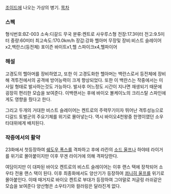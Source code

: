 [[조이드]]에 나오는 가상의 병기.
[[목차]]
=== 스펙 ===

형식번호:BZ-003 소속:디갈드 무국 분류:켄트로 사우루스형
전장:17.3미터 전고:9.5미터 중량:60미터 최고속도:170.0km/h 장갑:강화 헬아머
무장및 장비:비스트 슬레이어x2,백란스(등전체)
포이즌 바이트x1,헬 스파이크x4,헬파이어

=== 해설 ===
고경도의 헬아머를 장비하였고, 또한 이 고경도화한 헬아머는 백란스로서 등전체에 장비해 격투전에서의 공격에 방어능력이 크게 향상되었다. 또한 이 백란스는 작중에서는 미사일 형태로 발사하는것도 가능하다. 발사후 어느정도 시간이 지나면 재생되기 때문에 굉장히 편리한 모습을 보여준다. 이백랜서는 후에 바이오 볼케이노의 크리스탈 스파인에게도 영향을 줬다고 한다.

그리고 두개의 거대한 비스트 슬레이어는 켄트로의 주력무기이자 뛰어난 격투성능으로 디갈드 토벌군의 주요기체를 위기로 몰아넣는다. 역시 바이오4천왕중 한명이였던 소우타대위에게 배치된다.

=== 작중에서의 활약 ===
23화에서 첫등장하여 [[쉐도우 폭스]]를 격파하고 후에 라칸의 [[소드 울프]]나 하야테 라이거를 위기로 몰아붙이지만 이후 무겐 라이거에 의해 격파당한다.

여담이지만 이 대파된 바이오 켄트로의 비스트 슬레이어는 이후 랜스 택에 장착되어 소우타 전용 랜스 택이 된다. 이후 최종화에서도 양산기가 등장하여 [[쾨니히 울프]]를 위기로 몰아붙인다. 이때 때거지로 바이오 켄트로 부대가 등장하여 그야말로 저글링 러쉬같은 모습을 보여준다 양산형은 소우타기와 컬러링은 달라진게 없다.
